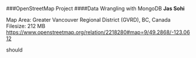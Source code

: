 ###OpenStreetMap Project
####Data Wrangling with MongoDB
**Jas Sohi**

Map Area: Greater Vancouver Regional District (GVRD), BC, Canada
Filesize: 212 MB
<https://www.openstreetmap.org/relation/2218280#map=9/49.2868/-123.0612>

should
